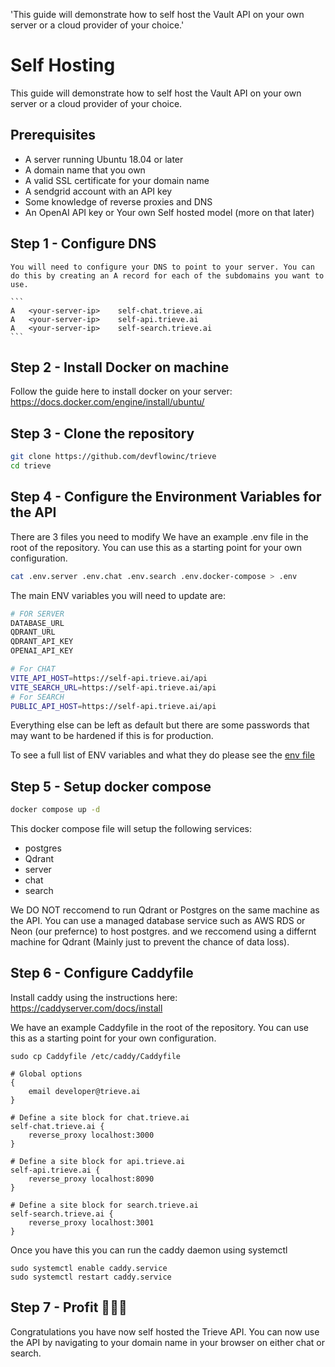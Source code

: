   'This guide will demonstrate how to self host the Vault API on your own server or a cloud provider of your choice.'

# Self Hosting

This guide will demonstrate how to self host the Vault API on your own server or a cloud provider of your choice.

## Prerequisites

- A server running Ubuntu 18.04 or later
- A domain name that you own
- A valid SSL certificate for your domain name
- A sendgrid account with an API key
- Some knowledge of reverse proxies and DNS
- An OpenAI API key or Your own Self hosted model (more on that later)

## Step 1 - Configure DNS

    You will need to configure your DNS to point to your server. You can do this by creating an A record for each of the subdomains you want to use.

    ```
    A	<your-server-ip>	self-chat.trieve.ai
    A	<your-server-ip>	self-api.trieve.ai
    A	<your-server-ip>	self-search.trieve.ai
    ```
## Step 2 - Install Docker on machine

Follow the guide here to install docker on your server: https://docs.docker.com/engine/install/ubuntu/

## Step 3 - Clone the repository


```sh {{ title: 'Shell' }}
git clone https://github.com/devflowinc/trieve
cd trieve
```

## Step 4 - Configure the Environment Variables for the API

There are 3 files you need to modify
We have an example .env file in the root of the repository.
You can use this as a starting point for your own configuration.

```sh
cat .env.server .env.chat .env.search .env.docker-compose > .env
```

The main ENV variables you will need to update are:
```sh
# FOR SERVER
DATABASE_URL
QDRANT_URL
QDRANT_API_KEY
OPENAI_API_KEY

# For CHAT
VITE_API_HOST=https://self-api.trieve.ai/api
VITE_SEARCH_URL=https://self-api.trieve.ai/api
# For SEARCH
PUBLIC_API_HOST=https://self-api.trieve.ai/api
```

Everything else can be left as default but there are some passwords that may want to be hardened if this
is for production.

To see a full list of ENV variables and what they do please see the [env file](/envs.mdx)

## Step 5 - Setup docker compose

```sh {{ title: 'Shell' }}
docker compose up -d
```

This docker compose file will setup the following services:
- postgres
- Qdrant
- server
- chat
- search

We DO NOT reccomend to run Qdrant or Postgres on the same machine as the API.
You can use a managed database service such as AWS RDS or Neon (our prefernce) to host postgres.
and we reccomend using a differnt machine for Qdrant (Mainly just to prevent the chance of data loss).

## Step 6 - Configure Caddyfile
Install caddy using the instructions here: https://caddyserver.com/docs/install

We have an example Caddyfile in the root of the repository. You can use this as a starting point for your own configuration.

```
sudo cp Caddyfile /etc/caddy/Caddyfile
```

```{{ title: '/etc/caddy/Caddyfile' }}
# Global options
{
    email developer@trieve.ai
}

# Define a site block for chat.trieve.ai
self-chat.trieve.ai {
    reverse_proxy localhost:3000
}

# Define a site block for api.trieve.ai
self-api.trieve.ai {
    reverse_proxy localhost:8090
}

# Define a site block for search.trieve.ai
self-search.trieve.ai {
    reverse_proxy localhost:3001
}
```

Once you have this you can run the caddy daemon using systemctl
```
sudo systemctl enable caddy.service
sudo systemctl restart caddy.service
```


## Step 7 - Profit 🦀🦀🦀

Congratulations you have now self hosted the Trieve API. You can now use the API by navigating to your domain name in your browser on either chat or search.

